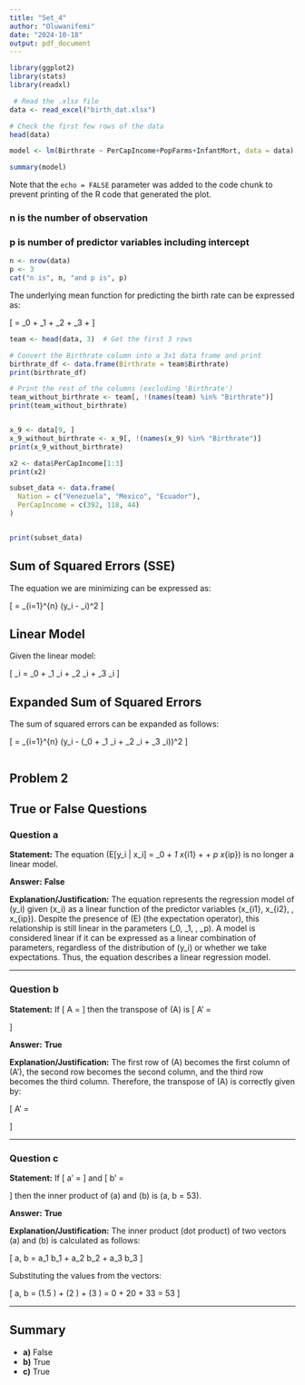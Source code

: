 ```yaml
---
title: "Set_4"
author: "Oluwanifemi"
date: "2024-10-18"
output: pdf_document
---
```


```r
library(ggplot2)
library(stats)
library(readxl)

```



```r
 # Read the .xlsx file
data <- read_excel("birth_dat.xlsx")

# Check the first few rows of the data
head(data)
```

```r

model <- lm(Birthrate ~ PerCapIncome+PopFarms+InfantMort, data = data)

summary(model)


```

Note that the `echo = FALSE` parameter was added to the code chunk to prevent printing of the R code that generated the plot.


### n is the number of observation
### p is number of predictor variables including intercept

```r
n <- nrow(data)
p <- 3
cat("n is", n, "and p is", p)


```
The underlying mean function for predicting the birth rate can be expressed as:

\[
\text{BirthRate} = \beta_0 + \beta_1 \times \text{PerCapIncome} + \beta_2 \times \text{PopFarms} + \beta_3 \times \text{InfantMort} + \epsilon
\]



```r

team <- head(data, 3)  # Get the first 3 rows

# Convert the Birthrate column into a 3x1 data frame and print
birthrate_df <- data.frame(Birthrate = team$Birthrate)
print(birthrate_df)

# Print the rest of the columns (excluding 'Birthrate')
team_without_birthrate <- team[, !(names(team) %in% "Birthrate")]
print(team_without_birthrate)



```


```r

x_9 <- data[9, ]
x_9_without_birthrate <- x_9[, !(names(x_9) %in% "Birthrate")]
print(x_9_without_birthrate)

x2 <- data$PerCapIncome[1:3]
print(x2)

subset_data <- data.frame(
  Nation = c("Venezuela", "Mexico", "Ecuador"),
  PerCapIncome = c(392, 118, 44)
)


print(subset_data)


```


## Sum of Squared Errors (SSE)

The equation we are minimizing can be expressed as:

\[
\text{SSE} = \sum_{i=1}^{n} (y_i - \hat{y}_i)^2
\]


## Linear Model

Given the linear model:

\[
\hat{y}_i = \beta_0 + \beta_1 \times \text{PerCapIncome}_i + \beta_2 \times \text{PopFarms}_i + \beta_3 \times \text{InfantMort}_i
\]



## Expanded Sum of Squared Errors

The sum of squared errors can be expanded as follows:

\[
\text{SSE} = \sum_{i=1}^{n} \left(y_i - \left(\beta_0 + \beta_1 \times \text{PerCapIncome}_i + \beta_2 \times \text{PopFarms}_i + \beta_3 \times \text{InfantMort}_i\right)\right)^2
\]

```r

```

## Problem 2

## True or False Questions

### Question a

**Statement:** The equation \(E[y_i | x_i] = \beta_0 + \beta_1 x_{i1} + \cdots + \beta_p x_{ip}\) is no longer a linear model.

**Answer:** **False**

**Explanation/Justification:**
The equation represents the regression model of \(y_i\) given \(x_i\) as a linear function of the predictor variables \(x_{i1}, x_{i2}, \ldots, x_{ip}\). Despite the presence of \(E\) (the expectation operator), this relationship is still linear in the parameters \(\beta_0, \beta_1, \ldots, \beta_p\). A model is considered linear if it can be expressed as a linear combination of parameters, regardless of the distribution of \(y_i\) or whether we take expectations. Thus, the equation describes a linear regression model.

---

### Question b

**Statement:** If 
\[
A = 
\begin{pmatrix}
4 & 22 & 3 \\
5 & 11 & 2 \\
6 & 0 & 1 
\end{pmatrix}
\]
then the transpose of \(A\) is 
\[
A' = 
\begin{pmatrix}
4 & 5 & 6 \\
22 & 11 & 0 \\
3 & 2 & 1 
\end{pmatrix}
\]

**Answer:** **True**

**Explanation/Justification:**
 The first row of \(A\) becomes the first column of \(A'\), the second row becomes the second column, and the third row becomes the third column. Therefore, the transpose of \(A\) is correctly given by:

\[
A' = 
\begin{pmatrix}
4 & 5 & 6 \\
22 & 11 & 0 \\
3 & 2 & 1 
\end{pmatrix}
\]

---

### Question c

**Statement:** If 
\[
a' = 
\begin{pmatrix}
1.5 & 2 & 3 
\end{pmatrix}
\]
and 
\[
b' = 
\begin{pmatrix}
0 & 10 & 11 
\end{pmatrix}
\]
then the inner product of \(a\) and \(b\) is \(\langle a, b \rangle = 53\).

**Answer:** **True**

**Explanation/Justification:**
The inner product (dot product) of two vectors \(a\) and \(b\) is calculated as follows:

\[
\langle a, b \rangle = a_1 b_1 + a_2 b_2 + a_3 b_3
\]

Substituting the values from the vectors:

\[
\langle a, b \rangle = (1.5 \cdot 0) + (2 \cdot 10) + (3 \cdot 11) = 0 + 20 + 33 = 53
\]


---

## Summary

- **a)** False
- **b)** True
- **c)** True